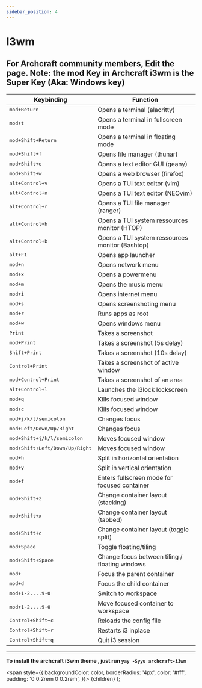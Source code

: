```yaml
---
sidebar_position: 4
---
```



# I3wm

For Archcraft community members, Edit the page.
**Note: the mod Key in Archcraft i3wm is the Super Key (Aka: Windows key)**
---
|Keybinding | Function |
|------------ | ------------- |
|<kbd>mod+Return</kbd> | Opens a terminal (alacritty) |
|<kbd>mod+t</kbd> | Opens a terminal in fullscreen mode |
|<kbd>mod+Shift+Return</kbd> | Opens a terminal in floating mode |
|<kbd>mod+Shift+f</kbd> | Opens file manager (thunar) |
|<kbd>mod+Shift+e</kbd> | Opens a text editor GUI (geany) |
|<kbd>mod+Shift+w</kbd> | Opens a web browser (firefox) |
|<kbd>alt+Control+v</kbd> | Opens a TUI text editor (vim) |
|<kbd>alt+Control+n</kbd> | Opens a TUI text editor (NEOvim) |
|<kbd>alt+Control+r</kbd> | Opens a TUI file manager (ranger) |
|<kbd>alt+Control+h</kbd> | Opens a TUI system ressources monitor (HTOP) |
|<kbd>alt+Control+b</kbd> | Opens a TUI system ressources monitor (Bashtop) |
|<kbd>alt+F1</kbd> | Opens app launcher |
|<kbd>mod+n</kbd> | Opens network menu |
|<kbd>mod+x</kbd> | Opens a powermenu |
|<kbd>mod+m</kbd> | Opens the music menu |
|<kbd>mod+i</kbd> | Opens internet menu |
|<kbd>mod+s</kbd> | Opens screenshoting menu |
|<kbd>mod+r</kbd> | Runs apps as root |
|<kbd>mod+w</kbd> | Opens windows menu |
|<kbd>Print</kbd> | Takes a screenshot |
|<kbd>mod+Print</kbd> | Takes a screenshot (5s delay) |
|<kbd>Shift+Print</kbd> | Takes a screenshot (10s delay)|
|<kbd>Control+Print</kbd> | Takes a screenshot of active window |
|<kbd>mod+Control+Print</kbd> | Takes a screenshot of an area |
|<kbd>alt+Control+l</kbd> | Launches the i3lock lockscreen |
|<kbd>mod+q</kbd> | Kills focused window | 
|<kbd>mod+c</kbd> | Kills focused window |
|<kbd>mod+j/k/l/semicolon</kbd> | Changes focus |
|<kbd>mod+Left/Down/Up/Right | Changes focus |
|<kbd>mod+Shift+j/k/l/semicolon</kbd> | Moves focused window |
|<kbd>mod+Shift+Left/Down/Up/Right | Moves focused window |
|<kbd>mod+h</kbd> | Split in horizontal orientation |
|<kbd>mod+v</kbd> | Split in vertical orientation |
|<kbd>mod+f</kbd> | Enters fullscreen mode for focused container |
|<kbd>mod+Shift+z</kbd> | Change container layout (stacking) |
|<kbd>mod+Shift+x</kbd> | Change container layout (tabbed) |
|<kbd>mod+Shift+c</kbd> | Change container layout (toggle split) |
|<kbd>mod+Space</kbd> | Toggle floating/tiling |
|<kbd>mod+Shift+Space</kbd> | Change focus between tiling / floating windows |
|<kbd>mod+</kbd> | Focus the parent container |
|<kbd>mod+d</kbd> | Focus the child container |
|<kbd>mod+1-2....9-0</kbd> | Switch to workspace |
|<kbd>mod+1-2....9-0</kbd> | Move focused container to workspace |
|<kbd>Control+Shift+c</kbd> | Reloads the config file |
|<kbd>Control+Shift+r</kbd> | Restarts i3 inplace |
|<kbd>Control+Shift+q</kbd> | Quit i3 session |
---
**To install the archcraft i3wm theme , just run `yay -Syyu archcraft-i3wm`**
  
  
<span
  style={{
    backgroundColor: color,
    borderRadius: '4px',
    color: '#fff',
    padding: '0 0.2rem 0 0.2rem',
  }}>
  {children}
</span>
); 
